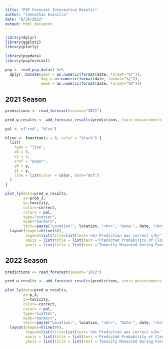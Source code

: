 ```yaml
---
title: "PSP Forecast Interactive Results"
author: "Johnathan Evanilla"
date: "8/30/2022"
output: html_document
---
```





```r
library(dplyr)
library(ggplot2)
library(plotly)

library(pspdata)
library(pspforecast)
```


```r
psp <- read_psp_data() %>% 
  dplyr::mutate(year = as.numeric(format(date, format="%Y")),
                doy = as.numeric(format(date, format="%j")),
                week = as.numeric(format(date, format="%U")))
```


## 2021 Season 


```r
predictions <- read_forecast(season="2021")
```

```r
pred_w_results <- add_forecast_results(predictions, toxin_measurements = psp)
```

```r
pal <- c("red", "blue")
```

```r
hline <- function(y = 0, color = "black") {
  list(
    type = "line",
    x0 = 0,
    x1 = 1,
    xref = "paper",
    y0 = y,
    y1 = y,
    line = list(color = color, dash="dot")
  )
}
```


```r
plot_ly(data=pred_w_results, 
        x=~prob_3, 
        y=~toxicity,
        color=~correct,
        colors = pal,
        type="scatter",
        mode="markers",
        text=~paste("Location:", location, "<br>", "Date:", date, "<br>", "Predicted Class:", predicted_class, "<br>", "Actual Class", class)) %>% 
  layout(shapes=hline(80),
         legend=list(title=list(text='<b> Prediction was correct </b>')),
         xaxis = list(title = list(text ='Predicted Probability of Closure-level Toxicity (%)')),
         yaxis = list(title = list(text ='Toxocity Measured During Forecast Period (units)')))
```


## 2022 Season 


```r
predictions <- read_forecast(season="2022")
```

```r
pred_w_results <- add_forecast_results(predictions, toxin_measurements = psp)
```


```r
plot_ly(data=pred_w_results, 
        x=~p_3, 
        y=~toxicity,
        color=~correct,
        colors = pal,
        type="scatter",
        mode="markers",
        text=~paste("Location:", location, "<br>", "Date:", date, "<br>", "Predicted Class:", predicted_class, "<br>", "Actual Class", class)) %>% 
  layout(shapes=hline(80),
         legend=list(title=list(text='<b> Prediction was correct </b>')),
         xaxis = list(title = list(text ='Predicted Probability of Closure-level Toxicity (%)')),
         yaxis = list(title = list(text ='Toxocity Measured During Forecast Period (units)')))
```


